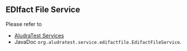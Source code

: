 == EDIfact File Service ==

Please refer to
* [[AludraTest Services]]
*JavaDoc <code>org.aludratest.service.edifactfile.EdifactFileService</code>.